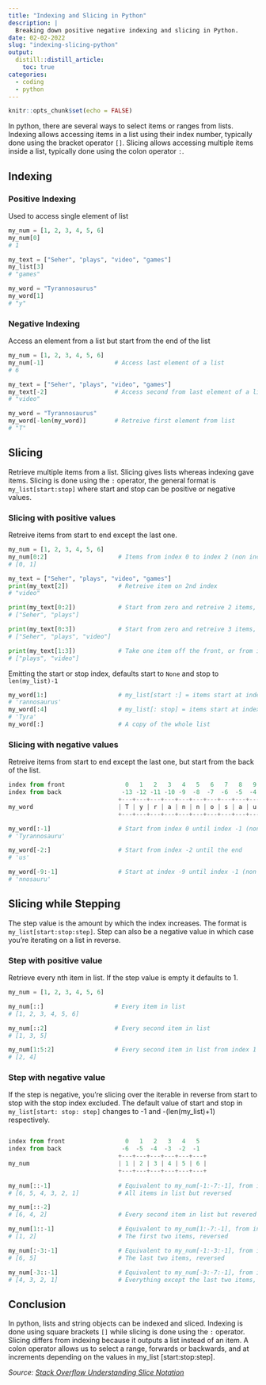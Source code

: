 ```yaml
---
title: "Indexing and Slicing in Python"
description: |
  Breaking down positive negative indexing and slicing in Python.
date: 02-02-2022
slug: "indexing-slicing-python"
output:
  distill::distill_article:
    toc: true
categories:
  - coding
  - python
---
```



```r
knitr::opts_chunk$set(echo = FALSE)
```

In python, there are several ways to select items or ranges from lists. Indexing allows accessing items in a list using their index number, typically done using the bracket operator ```[]```. Slicing allows accessing multiple items inside a list, typically done using the colon operator ```:```.

## Indexing
### Positive Indexing 
Used to access single element of list

```python
my_num = [1, 2, 3, 4, 5, 6]
my_num[0]
# 1

my_text = ["Seher", "plays", "video", "games"]
my_list[3] 
# "games"

my_word = "Tyrannosaurus"
my_word[1]
# "y"
```

### Negative Indexing
Access an element from a list but start from the end of the list
 
```python
my_num = [1, 2, 3, 4, 5, 6]
my_num[-1]                    # Access last element of a list
# 6

my_text = ["Seher", "plays", "video", "games"]
my_text[-2]                   # Access second from last element of a list
# "video"

my_word = "Tyrannosaurus"
my_word[-len(my_word)]        # Retreive first element from list
# "T"
  ```
## Slicing  

Retrieve multiple items from a list. Slicing gives lists whereas indexing gave items. Slicing is done using the ```:``` operator, the general format is ```my_list[start:stop]``` where start and stop can be positive or negative values.

### Slicing with positive values
Retreive items from start to end except the last one. 

```python
my_num = [1, 2, 3, 4, 5, 6] 
my_num[0:2]                    # Items from index 0 to index 2 (non inclusive)
# [0, 1]                       

my_text = ["Seher", "plays", "video", "games"]
print(my_text[2])              # Retreive item on 2nd index
# "video"

print(my_text[0:2])            # Start from zero and retreive 2 items, or from index 0 to index 2 (non inclusive)
# ["Seher", "plays"]

print(my_text[0:3])            # Start from zero and retreive 3 items, or from index 0 to index 3 (non inclusive)
# ["Seher", "plays", "video"]

print(my_text[1:3])            # Take one item off the front, or from index 1 to index 3 (non inclusive)
# ["plays", "video"]
```
Emitting the start or stop index, defaults start to ```None``` and stop to ```len(my_list)-1```

```python
my_word[1:]                    # my_list[start :] = items start at index 1 until the rest of the list
# 'rannosaurus'
my_word[:4]                    # my_list[: stop] = items start at index 0 until index 4 (non inclusive)
# 'Tyra'
my_word[:]                     # A copy of the whole list
```

### Slicing with negative values
Retreive items from start to end except the last one, but start from the back of the list.

```python
index from front                 0   1   2   3   4   5   6   7   8   9  10  11  12
index from back                 -13 -12 -11 -10 -9  -8  -7  -6  -5  -4  -3  -2  -1
                               +---+---+---+---+---+---+---+---+---+---+---+---+---+
my_word                        | T | y | r | a | n | n | o | s | a | u | r | u | s |
                               +---+---+---+---+---+---+---+---+---+---+---+---+---+

my_word[:-1]                   # Start from index 0 until index -1 (non inclusive) 
# 'Tyrannosauru'

my_word[-2:]                   # Start from index -2 until the end 
# 'us'

my_word[-9:-1]                 # Start at index -9 until index -1 (non inclusive)
# 'nnosauru'
```

## Slicing while Stepping 
The step value is the amount by which the index increases. The format is ```my_list[start:stop:step]```. Step can also be a negative value in which case you're iterating on a list in reverse.

### Step with positive value
Retrieve every nth item in list. If the step value is empty it defaults to 1.

```python
my_num = [1, 2, 3, 4, 5, 6] 

my_num[::]                    # Every item in list 
# [1, 2, 3, 4, 5, 6] 

my_num[::2]                   # Every second item in list
# [1, 3, 5]

my_num[1:5:2]                 # Every second item in list from index 1 to index 5 (non-inclusive)
# [2, 4]

```
### Step with negative value

If the step is negative, you're slicing over the iterable in reverse from start to stop with the stop index excluded. The default value of start and stop in ```my_list[start: stop: step]``` changes to -1 and -(len(my_list)+1) respectively.

```python

index from front                 0   1   2   3   4   5   
index from back                 -6  -5  -4  -3  -2  -1
                               +---+---+---+---+---+---+
my_num                         | 1 | 2 | 3 | 4 | 5 | 6 | 
                               +---+---+---+---+---+---+
                      
my_num[::-1]                   # Equivalent to my_num[-1:-7:-1], from index -1 to index -7 (non inclusive) 
# [6, 5, 4, 3, 2, 1]           # All items in list but reversed

my_num[::-2]            
# [6, 4, 2]                    # Every second item in list but revered

my_num[1::-1]                  # Equivalent to my_num[1:-7:-1], from index 1 to index -7 (non inclusive) but reversed
# [1, 2]                       # The first two items, reversed

my_num[:-3:-1]                 # Equivalent to my_num[-1:-3:-1], from index -1 to index -3 (non-inclusive) but reversed  
# [6, 5]                       # The last two items, reversed

my_num[-3::-1]                 # Equivalent to my_num[-3:-7:-1], from index -3 to -7 (non inclusive) but reversed  
# [4, 3, 2, 1]                 # Everything except the last two items, reversed
```

## Conclusion
In python, lists and string objects can be indexed and sliced. Indexing is done using square brackets ```[]``` while slicing is done using the ```:``` operator. Slicing differs from indexing because it outputs a list instead of an item. A colon operator allows us to select a range, forwards or backwards, and at increments depending on the values in my_list [start:stop:step]. 

*Source: [Stack Overflow Understanding Slice Notation](https://stackoverflow.com/questions/509211/understanding-slice-notation)*


